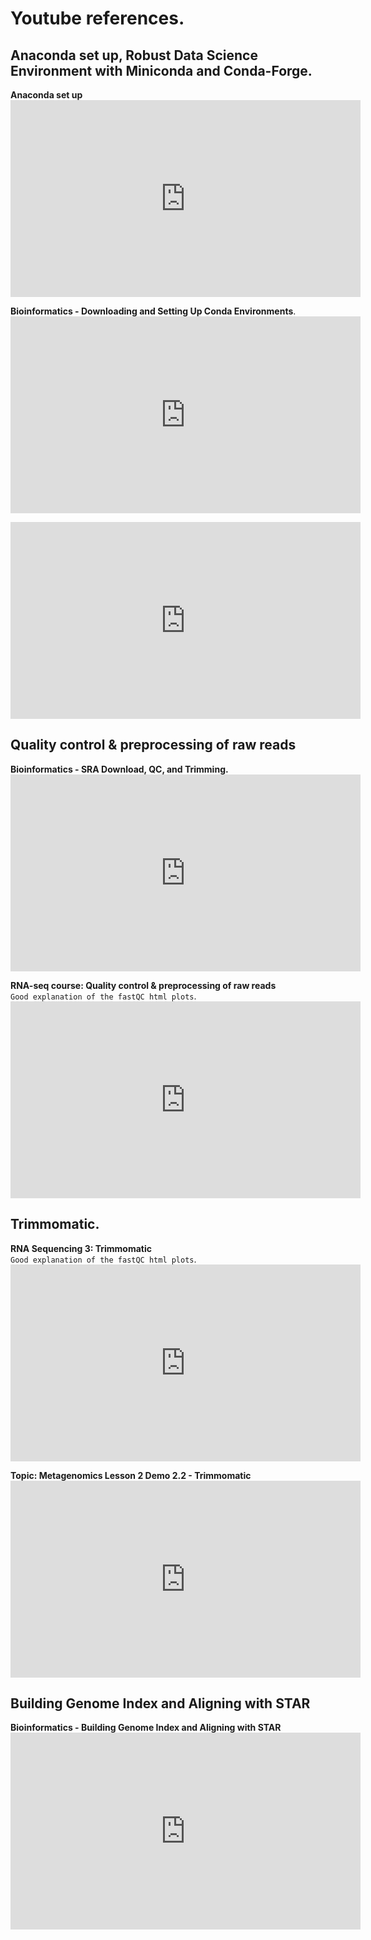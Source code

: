 # Youtube references.

## Anaconda set up,  Robust Data Science Environment with Miniconda and Conda-Forge.  

**Anaconda set up**   
<iframe width="560" height="315" src="https://www.youtube.com/embed/ePS6lII4SEg" title="YouTube video player" frameborder="0" allow="accelerometer; autoplay; clipboard-write; encrypted-media; gyroscope; picture-in-picture" allowfullscreen></iframe>


**Bioinformatics - Downloading and Setting Up Conda Environments**.  
<iframe width="560" height="315" src="https://www.youtube.com/embed/ef_-BtMtDG0" title="YouTube video player" frameborder="0" allow="accelerometer; autoplay; clipboard-write; encrypted-media; gyroscope; picture-in-picture" allowfullscreen></iframe>

<iframe width="560" height="315" src="https://www.youtube.com/embed/LV8s7bBgjAk" title="YouTube video player" frameborder="0" allow="accelerometer; autoplay; clipboard-write; encrypted-media; gyroscope; picture-in-picture" allowfullscreen></iframe>

## Quality control & preprocessing of raw reads

**Bioinformatics - SRA Download, QC, and Trimming.**  
<iframe width="560" height="315" src="https://www.youtube.com/embed/UkrUTgAKFiE" title="YouTube video player" frameborder="0" allow="accelerometer; autoplay; clipboard-write; encrypted-media; gyroscope; picture-in-picture" allowfullscreen></iframe>

**RNA-seq course: Quality control & preprocessing of raw reads**  
`Good explanation of the fastQC html plots`.   
<iframe width="560" height="315" src="https://www.youtube.com/embed/DIik4Xw52iI" title="YouTube video player" frameborder="0" allow="accelerometer; autoplay; clipboard-write; encrypted-media; gyroscope; picture-in-picture" allowfullscreen></iframe>




## Trimmomatic.   

**RNA Sequencing 3: Trimmomatic**  
`Good explanation of the fastQC html plots`.   
<iframe width="560" height="315" src="https://www.youtube.com/embed/d3SRyPfj6sY" title="YouTube video player" frameborder="0" allow="accelerometer; autoplay; clipboard-write; encrypted-media; gyroscope; picture-in-picture" allowfullscreen></iframe>


**Topic: Metagenomics Lesson 2 Demo 2.2 - Trimmomatic**   
<iframe width="560" height="315" src="https://www.youtube.com/embed/Q4UU6k13090" title="YouTube video player" frameborder="0" allow="accelerometer; autoplay; clipboard-write; encrypted-media; gyroscope; picture-in-picture" allowfullscreen></iframe>  


## Building Genome Index and Aligning with STAR  

**Bioinformatics - Building Genome Index and Aligning with STAR**   
<iframe width="560" height="315" src="https://www.youtube.com/embed/7LK-FtX6Qbo?list=PL-0fKymgD8L8qW7SQDaEf3lrSyUkEkR1k" title="YouTube video player" frameborder="0" allow="accelerometer; autoplay; clipboard-write; encrypted-media; gyroscope; picture-in-picture" allowfullscreen></iframe>
